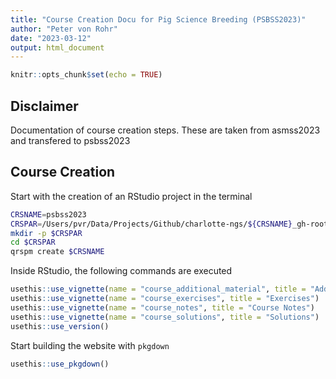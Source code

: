 ```yaml
---
title: "Course Creation Docu for Pig Science Breeding (PSBSS2023)"
author: "Peter von Rohr"
date: "2023-03-12"
output: html_document
---
```


```r
knitr::opts_chunk$set(echo = TRUE)
```

## Disclaimer
Documentation of course creation steps. These are taken from asmss2023 and transfered to psbss2023


## Course Creation
Start with the creation of an RStudio project in the terminal

```bash
CRSNAME=psbss2023
CRSPAR=/Users/pvr/Data/Projects/Github/charlotte-ngs/${CRSNAME}_gh-root/main
mkdir -p $CRSPAR
cd $CRSPAR
qrspm create $CRSNAME
```


Inside RStudio, the following commands are executed

```r
usethis::use_vignette(name = "course_additional_material", title = "Additional Material")
usethis::use_vignette(name = "course_exercises", title = "Exercises")
usethis::use_vignette(name = "course_notes", title = "Course Notes")
usethis::use_vignette(name = "course_solutions", title = "Solutions")
usethis::use_version()
```

Start building the website with `pkgdown`

```r
usethis::use_pkgdown()
```
